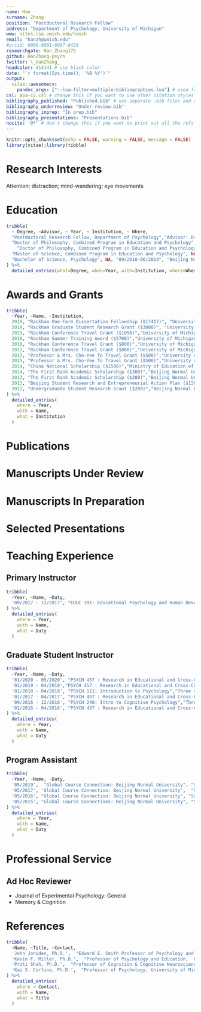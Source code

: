 ---
name: Han
surname: Zhang
position: "Postdoctoral Research Fellow"
address: "Department of Psychology, University of Michigan"
www: sites.lsa.umich.edu/hanzh
email: "hanzh@umich.edu"
#orcid: 0000-0001-6087-0428
researchgate: Han_Zhang175
github: HanZhang-psych
twitter: \_HanZhang_
headcolor: 414141 # use black color
date: "`r format(Sys.time(), '%B %Y')`"
output: 
  vitae::awesomecv:
    pandoc_args: ["--lua-filter=multiple-bibliographies.lua"] # used for creating bibliographies for multiple sections
csl: apa-cv.csl # change this if you want to use other citation styles
bibliography_published: "Published.bib" # use separate .bib files and assign each of them a unique key: bibliography_*
bibliography_underreview: "Under review.bib"
bibliography_inprep: "In prep.bib"
bibliography_presentations: "Presentations.bib"
nocite: '@*' # don't change this if you want to print out all the refs
---


```{r setup, include=FALSE}
knitr::opts_chunk$set(echo = FALSE, warning = FALSE, message = FALSE)
library(vitae);library(tibble)
```

# Research Interests

Attention; distraction; mind-wandering; eye movements

# Education

```{r}
tribble(
  ~ Degree, ~Advisor, ~ Year, ~ Institution, ~ Where,
  "Postdoctoral Research Fellow, Department of Psychology","Advisor: Dr. John Jonides","05/2020-present","University of Michigan","Ann Arbor, MI, USA",
  "Doctor of Philosophy, Combined Program in Education and Psychology", "Dissertation: Mind-wandering: What Can We Learn from Eye Movements?","09/2018-05/2020", "University of Michigan", "Ann Arbor, MI, USA",
    "Doctor of Philosophy, Combined Program in Education and Psychology", "Advisors: Drs. Kevin Miller & Kai Cortina","09/2018-05/2020", "University of Michigan", "Ann Arbor, MI, USA",
  "Master of Science, Combined Program in Education and Psychology", NA, "09/2014-05/2018", "University of Michigan", "Ann Arbor, MI, USA",
  "Bachelor of Science, Psychology", NA, "09/2010-06/2014", "Beijing Normal University", "Beijing, China",
) %>% 
  detailed_entries(what=Degree, when=Year, with=Institution, where=Where, why=Advisor)
```

# Awards and Grants

```{r}
tribble(
  ~Year, ~Name, ~Institution,
  2019, "Rackham One-Term Dissertation Fellowship ($17417)", "University of Michigan",
  2019, "Rackham Graduate Student Research Grant ($3000)", "University of Michigan",
  2019, "Rackham Conference Travel Grant ($1050)","University of Michigan",
  2018, "Rackham Summer Training Award ($3700)","University of Michigan",
  2018, "Rackham Conference Travel Grant ($800)","University of Michigan",
  2017, "Rackham Conference Travel Grant ($800)","University of Michigan",
  2017, "Professor & Mrs. Cho-Yee To Travel Grant ($500)","University of Michigan",
  2015, "Professor & Mrs. Cho-Yee To Travel Grant ($500)","University of Michigan",
  2014, "China National Scholarship ($1500)","Ministry of Education of the People's Republic of China",
  2014, "The First Rank Academic Scholarship ($300)","Beijing Normal University",
  2013, "The First Rank Academic Scholarship ($300)","Beijing Normal University",
  2013, "Beijing Student Research and Entrepreneurial Action Plan ($1500)","Beijing Municipal Commission of Education",
  2012, "Undergraduate Student Research Grant ($280)","Beijing Normal University",
) %>% 
  detailed_entries(
    where = Year,
    with = Name, 
    what = Institution
  )
```

# Publications

<!-- Notes: copy and paste the following block for any other bibliography sections with the same bibliography key matched that you assigned in YAML  -->
\begingroup
\setlength{\parindent}{-0.5in}
\setlength{\leftskip}{0.5in}

::: {#refs_published}
:::

\endgroup
<!-- Bib-printing block ends here. -->



# Manuscripts Under Review 

\begingroup
\setlength{\parindent}{-0.5in}
\setlength{\leftskip}{0.5in}

::: {#refs_underreview}
:::

\endgroup


# Manuscripts In Preparation

\begingroup
\setlength{\parindent}{-0.5in}
\setlength{\leftskip}{0.5in}

::: {#refs_inprep}
:::

\endgroup



# Selected Presentations

\begingroup
\setlength{\parindent}{-0.5in}
\setlength{\leftskip}{0.5in}

::: {#refs_presentations}
:::

\endgroup


# Teaching Experience

## Primary Instructor

```{r}
tribble(
  ~Year, ~Name, ~Duty,
  '09/2017 - 12/2017', "EDUC 391: Educational Psychology and Human Development","Course design; weekly lectures; grading assignments and exams; office hours"
) %>% 
  detailed_entries(
    where = Year,
    with = Name, 
    what = Duty
  )
```


## Graduate Student Instructor

```{r}
tribble(
  ~Year, ~Name, ~Duty,
  '01/2020 - 05/2020', "PSYCH 457 : Research in Educational and Cross-Cultural Settings", "Grading student essays; office hours; supervising student research projects",
  '01/2019 - 04/2019',"PSYCH 457 : Research in Educational and Cross-Cultural Settings","Grading student essays; office hours; supervising student research projects",
  '01/2018 - 04/2018', "PSYCH 111: Introduction to Psychology","Three review sessions per week; grading assignments and exams; office hours",
  '01/2017 - 04/2017', "PSYCH 457 : Research in Educational and Cross-Cultural Settings","Grading student essays; office hours; supervising student research projects",
  '09/2016 - 12/2016', "PSYCH 240: Intro to Cognitive Psychology","Three review sessions per week; grading assignments and exams; office hours",
  '01/2016 - 04/2016', "PSYCH 457 : Research in Educational and Cross-Cultural Settings","Grading student essays; office hours; supervising student research projects"
) %>% 
  detailed_entries(
    where = Year,
    with = Name, 
    what = Duty
  )
```

## Program Assistant

```{r}
tribble(
  ~Year, ~Name, ~Duty,
  '05/2019',  "Global Course Connection: Beijing Normal University", "Supervising joint research projects between US and Chinese students; organizing student activities",
  '05/2017', 'Global Course Connection: Beijing Normal University',  "Supervising joint research projects between US and Chinese students; organizing student activities",
  '05/2016', "Global Course Connection: Beijing Normal University", "Supervising joint research projects between US and Chinese students; organizing student activities",
  '05/2015', "Global Course Connections: Beijing Normal University", "Supervising joint research projects between US and Chinese students; organizing student activities"
) %>% 
  detailed_entries(
    where = Year,
    with = Name, 
    what = Duty
  )
```

# Professional Service

## Ad Hoc Reviewer

* Journal of Experimental Psychology: General
* Memory & Cognition

# References

```{r}
tribble(
  ~Name, ~Title, ~Contact,
  'John Jonides, Ph.D.',  "Edward E. Smith Professor of Psychology and Neuroscience; Co-Director, functional MRI Center, University of Michigan; Senior Editor, Psychological Science", "jjonides@umich.edu; 734-764-0192",
  'Kevin F. Miller, Ph.D.',  "Professor of Psychology and Education,  University of Michigan", "kevinmil@umich.edu; 734-615-1800",
  'Priti Shah, Ph.D.',  "Professor of Cognition & Cognitive Neuroscience and Educational Psychology, University of Michigan", "priti@umich.edu; 734-615-3745",
  'Kai S. Cortina, Ph.D.',  "Professor of Psychology, University of Michigan", "schnabel@umich.edu; 734-615-3809"
) %>% 
  detailed_entries(
    where = Contact,
    with = Name, 
    what = Title
  )
```